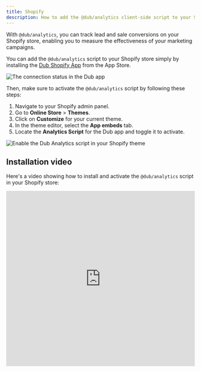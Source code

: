 ```yaml
---
title: Shopify
description: How to add the @dub/analytics client-side script to your Shopify store
---
```



With `@dub/analytics`, you can track lead and sale conversions on your Shopify store, enabling you to measure the effectiveness of your marketing campaigns.

You can add the `@dub/analytics` script to your Shopify store simply by installing the [Dub Shopify App](https://d.to/shopify/app) from the App Store.

<Frame>
  <img
    src="/images/shopify/shopify-app.png"
    alt="The connection status in the Dub app"
  />
</Frame>

Then, make sure to activate the `@dub/analytics` script by following these steps:

1. Navigate to your Shopify admin panel.
2. Go to **Online Store** > **Themes**.
3. Click on **Customize** for your current theme.
4. In the theme editor, select the **App embeds** tab.
5. Locate the **Analytics Script** for the Dub app and toggle it to activate.

<Frame>
  <img
    src="/images/shopify/shopify-enable-tracking-script.png"
    alt="Enable the Dub Analytics script in your Shopify theme"
  />
</Frame>

<DubClientInstallVerify />

## Installation video

Here's a video showing how to install and activate the `@dub/analytics` script in your Shopify store:

<iframe
  width="100%"
  height="469px"
  className="rounded-xl"
  src="https://www.loom.com/embed/936970b8db5b41488657fa92ffec384a?sid=04030975-6d7e-4126-8487-a1d9a3095efc"
  title="Loom video player"
  frameborder="0"
  allow="accelerometer; autoplay; clipboard-write; encrypted-media; gyroscope; picture-in-picture; web-share"
  referrerpolicy="strict-origin-when-cross-origin"
  allowfullscreen
/>
